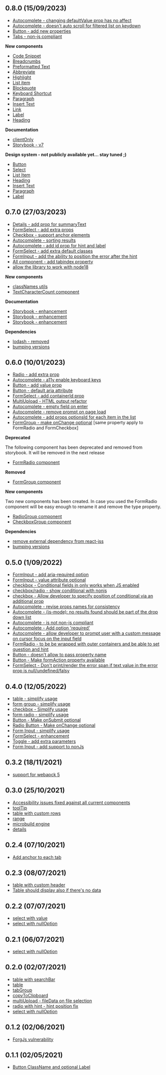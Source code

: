 
<Meta title="DCXLibrary/Changelog" />

## 0.8.0 (15/09/2023)

<a name="0.8.0" />

* [Autocomplete - changing defaultValue prop has no affect](https://github.com/Capgemini/dcx-react-library/issues/455)
* [Autocomplete - doesn't auto scroll for filtered list on keydown](https://github.com/Capgemini/dcx-react-library/issues/470)
* [Button - add new properties](https://github.com/Capgemini/dcx-react-library/issues/466)
* [Tabs - non-js compliant](https://github.com/Capgemini/dcx-react-library/issues/283)

**New components**

* [Code Snippet](https://github.com/Capgemini/dcx-react-library/issues/500)
* [Breadcrumbs](https://github.com/Capgemini/dcx-react-library/issues/415)
* [Preformatted Text](https://github.com/Capgemini/dcx-react-library/issues/503)
* [Abbreviate](https://github.com/Capgemini/dcx-react-library/issues/497)
* [Highlight](https://github.com/Capgemini/dcx-react-library/issues/498)
* [List item](https://github.com/Capgemini/dcx-react-library/issues/453)
* [Blockquote](https://github.com/Capgemini/dcx-react-library/issues/499)
* [Keyboard Shortcut](https://github.com/Capgemini/dcx-react-library/issues/501)
* [Paragraph](https://github.com/Capgemini/dcx-react-library/issues/455)
* [Insert Text](https://github.com/Capgemini/dcx-react-library/issues/452)
* [Link](https://github.com/Capgemini/dcx-react-library/issues/467)
* [Label](https://github.com/Capgemini/dcx-react-library/issues/466)
* [Heading](https://github.com/Capgemini/dcx-react-library/issues/450)

**Documentation**

* [clientOnly](https://github.com/Capgemini/dcx-react-library/issues/459)
* [Storybook - v7](https://github.com/Capgemini/dcx-react-library/issues/473)

**Design system - not publicly available yet... stay tuned ;)**

* [Button](https://github.com/Capgemini/dcx-react-library/issues/468)
* [Select](https://github.com/Capgemini/dcx-react-library/issues/469)
* [List Item](https://github.com/Capgemini/dcx-react-library/issues/487)
* [Heading](https://github.com/Capgemini/dcx-react-library/issues/484)
* [Insert Text](https://github.com/Capgemini/dcx-react-library/issues/486)
* [Paragraph](https://github.com/Capgemini/dcx-react-library/issues/488)
* [Label](https://github.com/Capgemini/dcx-react-library/issues/485)

## 0.7.0 (27/03/2023)

<a name="0.7.0" />

* [Details - add prop for summaryText](https://github.com/Capgemini/dcx-react-library/issues/438)
* [FormSelect - add extra props](https://github.com/Capgemini/dcx-react-library/issues/441)
* [Checkbox - support anchor elements](https://github.com/Capgemini/dcx-react-library/issues/431)
* [Autocomplete - sorting results](https://github.com/Capgemini/dcx-react-library/issues/422)
* [Autocomplete - add id prop for hint and label](https://github.com/Capgemini/dcx-react-library/issues/439)
* [FormSelect - add extra default classes](https://github.com/Capgemini/dcx-react-library/issues/390)
* [FormInput - add the ability to position the error after the hint](https://github.com/Capgemini/dcx-react-library/issues/405)
* [All component - add tabindex property](https://github.com/Capgemini/dcx-react-library/issues/301)
* [allow the library to work with node18](https://github.com/Capgemini/dcx-react-library/issues/376)

**New components**

* [classNames utils](https://github.com/Capgemini/dcx-react-library/issues/412)
* [TextCharacterCount component](https://github.com/Capgemini/dcx-react-library/issues/414)

**Documentation**

* [Storybook - enhancement](https://github.com/Capgemini/dcx-react-library/issues/430)
* [Storybook - enhancement](https://github.com/Capgemini/dcx-react-library/issues/413)
* [Storybook - enhancement](https://github.com/Capgemini/dcx-react-library/issues/408)

**Dependencies**

* [lodash - removed](https://github.com/Capgemini/dcx-react-library/issues/420)
* [bumping versions](https://github.com/Capgemini/dcx-react-library/issues/403)

## 0.6.0 (10/01/2023)

<a name="0.6.0" />

* [Radio - add extra prop](https://github.com/Capgemini/dcx-react-library/issues/313)
* [Autocomplete - a11y enable keyboard keys](https://github.com/Capgemini/dcx-react-library/issues/320)
* [Button - add value prop](https://github.com/Capgemini/dcx-react-library/issues/332)
* [Button - default aria attribute](https://github.com/Capgemini/dcx-react-library/issues/334)
* [FormSelect - add containerId prop](https://github.com/Capgemini/dcx-react-library/issues/335)
* [MultiUpload - HTML output refactor](https://github.com/Capgemini/dcx-react-library/issues/352)
* [Autocomplete - empty field on enter](https://github.com/Capgemini/dcx-react-library/issues/354)
* [Autocomplete - remove prompt on page load](https://github.com/Capgemini/dcx-react-library/issues/355)
* [Autocomplete - add props optionsId for each item in the list](https://github.com/Capgemini/dcx-react-library/issues/363)
* [FormGroup - make onChange optional](https://github.com/Capgemini/dcx-react-library/issues/366) \[same property apply to FormRadio and FormCheckbox]

**Deprecated**

The following component has been deprecated and removed from storybook. It will be removed in the next release

* [FormRadio component](https://github.com/Capgemini/dcx-react-library/issues/353)

**Removed**

* [FormGroup component](https://github.com/Capgemini/dcx-react-library/issues/353)

**New components**

Two new components has been created. In case you used the FormRadio component will be easy enough to rename it and remove the type property.

* [RadioGroup component](https://github.com/Capgemini/dcx-react-library/issues/353)
* [CheckboxGroup component](https://github.com/Capgemini/dcx-react-library/issues/353)

**Dependencies**

* [remove external dependency from react-jss](https://github.com/Capgemini/dcx-react-library/issues/356)
* [bumping versions](https://github.com/Capgemini/dcx-react-library/issues/341)

## 0.5.0 (1/09/2022)

<a name="0.5.0" />

* [FormInput - add aria-required option](https://github.com/Capgemini/dcx-react-library/issues/293)
* [FormInput - value attribute optional](https://github.com/Capgemini/dcx-react-library/issues/286)
* [checkbox - Conditional fields in only works when JS enabled](https://github.com/Capgemini/dcx-react-library/issues/309)
* [checkbox/radio - show conditional with nonjs](https://github.com/Capgemini/dcx-react-library/pull/325)
* [checkbox - Allow developer to specify position of conditional via an additional prop](https://github.com/Capgemini/dcx-react-library/issues/329)
* [Autocomplete - revise props names for consistency](https://github.com/Capgemini/dcx-react-library/issues/319)
* [Autocomplete - (js-mode): no results found should be part of the drop down list](https://github.com/Capgemini/dcx-react-library/issues/322)
* [Autocomplete - is not non-js compliant](https://github.com/Capgemini/dcx-react-library/issues/276)
* [Autocomplete - Add option 'required'](https://github.com/Capgemini/dcx-react-library/issues/291)
* [Autocomplete - allow developer to prompt user with a custom message on cursor focus on the input field](https://github.com/Capgemini/dcx-react-library/issues/330)
* [FormRadio - to be be wrapped with outer containers and be able to set question and hint](https://github.com/Capgemini/dcx-react-library/issues/310)
* [Button - doesn't allow to pass property name](https://github.com/Capgemini/dcx-react-library/issues/314)
* [Button - Make formAction property available](https://github.com/Capgemini/dcx-react-library/issues/279)
* [FormSelect - Don't print/render the error span if text value in the error prop is null/undefined/falsy](https://github.com/Capgemini/dcx-react-library/issues/315)

## 0.4.0 (12/05/2022)

<a name="0.4.0" />

* [table - simplify usage](https://github.com/Capgemini/dcx-react-library/issues/245)
* [form group - simplify usage](https://github.com/Capgemini/dcx-react-library/issues/252)
* [checkbox - Simplify usage](https://github.com/Capgemini/dcx-react-library/issues/280)
* [form radio - simplify usage](https://github.com/Capgemini/dcx-react-library/issues/274)
* [Button - Make onSubmit optional](https://github.com/Capgemini/dcx-react-library/issues/270)
* [Radio Button - Make onChange optional](https://github.com/Capgemini/dcx-react-library/issues/272)
* [Form Input - simplify usage](https://github.com/Capgemini/dcx-react-library/issues/253)
* [FormSelect - enhancement](https://github.com/Capgemini/dcx-react-library/issues/242)
* [Toggle - add extra parameters](https://github.com/Capgemini/dcx-react-library/issues/254)
* [Form Input - add support to nonJs](https://github.com/Capgemini/dcx-react-library/issues/277)

## 0.3.2 (18/11/2021)

<a name="0.3.2" />

* [support for webapck 5](https://github.com/Capgemini/dcx-react-library/issues/246)

## 0.3.0 (25/10/2021)

<a name="0.3.0" />

* [Accessibility issues fixed against all current components](https://github.com/Capgemini/dcx-react-library/issues/200)
* [toolTip](https://github.com/Capgemini/dcx-react-library/issues/199)
* [table with custom rows](https://github.com/Capgemini/dcx-react-library/issues/221)
* [range](https://github.com/Capgemini/dcx-react-library/issues/198)
* [microbuild engine](https://github.com/Capgemini/dcx-react-library/issues/240)
* [details](https://github.com/Capgemini/dcx-react-library/issues/235)

## 0.2.4 (07/10/2021)

<a name="0.2.4" />

* [Add anchor to each tab](https://github.com/Capgemini/dcx-react-library/issues/229)

## 0.2.3 (08/07/2021)

<a name="0.2.3" />

* [table with custom header](https://github.com/Capgemini/dcx-react-library/issues/218)
* [Table should display also if there's no data](https://github.com/Capgemini/dcx-react-library/issues/218)

## 0.2.2 (07/07/2021)

<a name="0.2.2" />

* [select with value](https://github.com/Capgemini/dcx-react-library/issues/213)
* [select with nullOption](https://github.com/Capgemini/dcx-react-library/issues/210)

## 0.2.1 (06/07/2021)

<a name="0.2.1" />

* [select with nullOption](https://github.com/Capgemini/dcx-react-library/issues/210)

## 0.2.0 (02/07/2021)

<a name="0.2.0" />

* [table with searchBar](https://github.com/Capgemini/dcx-react-library/issues/193)
* [table](https://github.com/Capgemini/dcx-react-library/issues/189)
* [tabGroup](https://github.com/Capgemini/dcx-react-library/issues/167)
* [copyToClipboard](https://github.com/Capgemini/dcx-react-library/issues/184)
* [multiUpload - fileData on file selection](https://github.com/Capgemini/dcx-react-library/issues/104)
* [radio with hint - hint position fix](https://github.com/Capgemini/dcx-react-library/issues/203)
* [select with nullOption](https://github.com/Capgemini/dcx-react-library/issues/210)

<a name="0.1.2" />

## 0.1.2 (02/06/2021)

* [ForgJs vulnerability](https://github.com/Capgemini/dcx-react-library/issues/201)

<a name="0.1.1" />

## 0.1.1 (02/05/2021)

* [Button ClassName and optional Label](https://github.com/Capgemini/dcx-react-library/issues/186)
